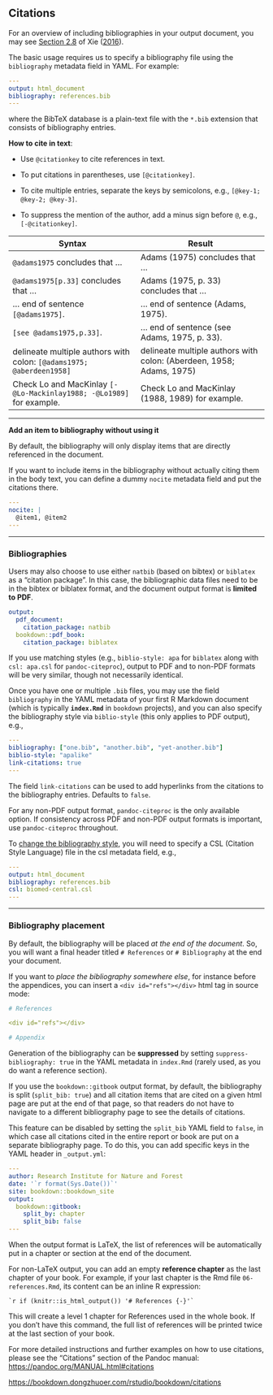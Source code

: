 ## Citations

For an overview of including bibliographies in your output document, you may see [Section 2.8](https://bookdown.org/yihui/bookdown/citations.html) of Xie ([2016](https://bookdown.org/yihui/rmarkdown-cookbook/bibliography.html#ref-bookdown2016)). 

The basic usage requires us to specify a bibliography file using the `bibliography` metadata field in YAML. For example:

```yml
---
output: html_document
bibliography: references.bib  
---
```

where the BibTeX database is a plain-text file with the `*.bib` extension that consists of bibliography entries.

**How to cite in text**:

- Use `@citationkey` to cite references in text.

- To put citations in parentheses, use `[@citationkey]`.

- To cite multiple entries, separate the keys by semicolons, e.g., `[@key-1; @key-2; @key-3]`. 

- To suppress the mention of the author, add a minus sign before `@`, e.g., `[-@citationkey]`.

| Syntax                                                       | Result                                                       |
| ------------------------------------------------------------ | ------------------------------------------------------------ |
| `@adams1975` concludes that …                                | Adams (1975) concludes that …                                |
| `@adams1975[p.33]` concludes that …                          | Adams (1975, p. 33) concludes that …                         |
| … end of sentence `[@adams1975]`.                            | … end of sentence (Adams, 1975).                             |
| `[see @adams1975,p.33]`.                                     | … end of sentence (see Adams, 1975, p. 33).                  |
| delineate multiple authors with colon: `[@adams1975; @aberdeen1958]` | delineate multiple authors with colon: (Aberdeen, 1958; Adams, 1975) |
| Check Lo and MacKinlay `[-@Lo-Mackinlay1988; -@Lo1989]` for example. | Check Lo and MacKinlay (1988, 1989) for example.             |

--------------------------------------------------------------------------------

**Add an item to bibliography without using it**

By default, the bibliography will only display items that are directly referenced in the document. 

If you want to include items in the bibliography without actually citing them in the body text, you can define a dummy `nocite` metadata field and put the citations there.

```yml
---
nocite: |
  @item1, @item2
---
```

--------------------------------------------------------------------------------

### Bibliographies


Users may also choose to use either `natbib` (based on bibtex) or `biblatex` as a "citation package". 
In this case, the bibliographic data files need to be in the bibtex or biblatex format, and the document output format is **limited to PDF**. 

````yml
output:
  pdf_document:
    citation_package: natbib
  bookdown::pdf_book:
    citation_package: biblatex
````

If you use matching styles (e.g., `biblio-style: apa` for `biblatex` along with `csl: apa.csl` for `pandoc-citeproc`), output to PDF and to non-PDF formats will be very similar, though not necessarily identical.

Once you have one or multiple `.bib` files, you may use the field `bibliography` in the YAML metadata of your first R Markdown document (which is typically <span class="env-green">**`index.Rmd`**</span> in `bookdown` projects), and you can also specify the bibliography style via `biblio-style` (this only applies to PDF output), e.g.,

````yml
---
bibliography: ["one.bib", "another.bib", "yet-another.bib"]
biblio-style: "apalike"
link-citations: true
---
````

The field `link-citations` can be used to add hyperlinks from the citations to the bibliography entries. Defaults to `false`.

For any non-PDF output format, `pandoc-citeproc` is the only available option. If consistency across PDF and non-PDF output formats is important, use `pandoc-citeproc` throughout.

To [change the bibliography style](https://bookdown.org/yihui/rmarkdown-cookbook/bibliography.html#changing-citation-style), you will need to specify a CSL (Citation Style Language) file in the csl metadata field, e.g.,

````yml
---
output: html_document
bibliography: references.bib  
csl: biomed-central.csl
---
````

--------------------------------------------------------------------------------

### Bibliography placement

By default, the bibliography will be placed *at the end of the document*. So, you will want a final header titled `# References` or `# Bibliography` at the end your document.

If you want to *place the bibliography somewhere else*, for instance before the appendices, you can insert a `<div id="refs"></div>` html tag in source mode:

````yml
# References

<div id="refs"></div>

# Appendix
````

Generation of the bibliography can be **suppressed** by setting `suppress-bibliography: true` in the YAML metadata in <span class="env-green">`index.Rmd`</span> (rarely used, as you do want a reference section).

If you use the `bookdown::gitbook` output format, by default, the bibliography is split (`split_bib: true`) and all citation items that are cited on a given html page are put at the end of that page, so that readers do not have to navigate to a different bibliography page to see the details of citations. 

This feature can be disabled by setting the `split_bib` YAML field to `false`, in which case all citations cited in the entire report or book are put on a separate bibliography page. To do this, you can add specific keys in the YAML header in <span class="env-green">`_output.yml`</span>:

````yml
---
author: Research Institute for Nature and Forest
date: '`r format(Sys.Date())`'
site: bookdown::bookdown_site
output:
  bookdown::gitbook:
    split_by: chapter
    split_bib: false
---
````

When the output format is LaTeX, the list of references will be automatically put in a chapter or section at the end of the document. 

For non-LaTeX output, you can add an empty **reference chapter** as the last chapter of your book. For example, if your <span class="env-green">last chapter</span> is the Rmd file `06-references.Rmd`, its content can be an inline R expression:

```markdownr
`r if (knitr::is_html_output()) '# References {-}'`
```

This will create a level 1 chapter for References used in the whole book. If you don't have this command, the full list of references will be printed twice at the last section of your book.

For more detailed instructions and further examples on how to use citations, please see the “Citations” section of the Pandoc manual: <https://pandoc.org/MANUAL.html#citations>

<https://bookdown.dongzhuoer.com/rstudio/bookdown/citations>



